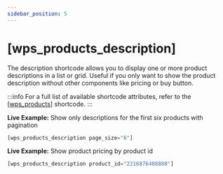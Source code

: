 ```yaml
---
sidebar_position: 5
---
```


# [wps_products_description]

The description shortcode allows you to display one or more product descriptions in a list or grid. Useful if you only want to show the product description without other components like pricing or buy button.

:::info
For a full list of available shortcode attributes, refer to the [[wps_products]](/shortcodes/wps_products) shortcode.
:::

<p className='live-example-heading'>
	<strong>Live Example:</strong> Show only descriptions for the first six
	products with pagination
</p>

```js
[wps_products_description page_size="6"]
```

<p className='live-example-heading'>
	<strong>Live Example:</strong> Show product pricing by product id
</p>

```js
[wps_products_description product_id="2216876408880"]
```
